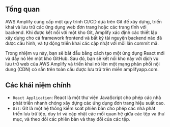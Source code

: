 ## Tổng quan
AWS Amplify cung cấp một quy trình CI/CD dựa trên Git để xây dựng, 
triển khai và lưu trữ các ứng dụng web đơn trang hoặc các trang tĩnh với backend. 
Khi được kết nối với một kho Git, 
Amplify xác định các thiết lập xây dựng cho cả framework frontend 
và bất kỳ tài nguyên backend nào đã được cấu hình, 
và tự động triển khai các cập nhật với mỗi lần commit mã.

Trong nhiệm vụ này, bạn sẽ bắt đầu bằng cách tạo một ứng dụng React mới 
và đẩy nó lên một kho GitHub. Sau đó, bạn sẽ kết nối kho này với dịch vụ lưu trữ web của AWS Amplify 
và triển khai nó lên một mạng phân phối nội dung (CDN) có sẵn trên toàn cầu 
được lưu trữ trên miền amplifyapp.com.

## Các khái niệm chính
- `React Application`: React là một thư viện JavaScript cho phép các nhà phát triển nhanh chóng xây dựng các ứng dụng đơn trang hiệu suất cao.
- `Git`: Git là một hệ thống kiểm soát phiên bản cho phép các nhà phát triển lưu trữ tệp, duy trì và cập nhật các mối quan hệ giữa các tệp và thư mục, và theo dõi các phiên bản và thay đổi của các tệp.
